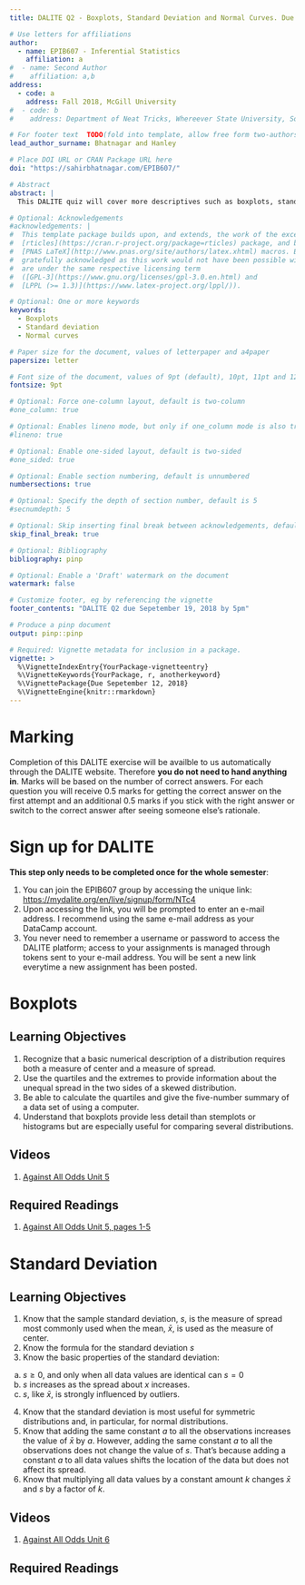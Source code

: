 ```yaml
---
title: DALITE Q2 - Boxplots, Standard Deviation and Normal Curves. Due September 19, 2018.

# Use letters for affiliations
author:
  - name: EPIB607 - Inferential Statistics
    affiliation: a
#  - name: Second Author
#    affiliation: a,b
address:
  - code: a
    address: Fall 2018, McGill University
#  - code: b
#    address: Department of Neat Tricks, Whereever State University, Someplace, MC, 67890

# For footer text  TODO(fold into template, allow free form two-authors)
lead_author_surname: Bhatnagar and Hanley

# Place DOI URL or CRAN Package URL here
doi: "https://sahirbhatnagar.com/EPIB607/"

# Abstract
abstract: |
  This DALITE quiz will cover more descriptives such as boxplots, standard deviation and normal density curves. 

# Optional: Acknowledgements
#acknowledgements: |
#  This template package builds upon, and extends, the work of the excellent
#  [rticles](https://cran.r-project.org/package=rticles) package, and both packages rely on the
#  [PNAS LaTeX](http://www.pnas.org/site/authors/latex.xhtml) macros. Both these sources are
#  gratefully acknowledged as this work would not have been possible without them.  Our extensions
#  are under the same respective licensing term
#  ([GPL-3](https://www.gnu.org/licenses/gpl-3.0.en.html) and
#  [LPPL (>= 1.3)](https://www.latex-project.org/lppl/)).

# Optional: One or more keywords
keywords:
  - Boxplots
  - Standard deviation
  - Normal curves

# Paper size for the document, values of letterpaper and a4paper
papersize: letter

# Font size of the document, values of 9pt (default), 10pt, 11pt and 12pt
fontsize: 9pt

# Optional: Force one-column layout, default is two-column
#one_column: true

# Optional: Enables lineno mode, but only if one_column mode is also true
#lineno: true

# Optional: Enable one-sided layout, default is two-sided
#one_sided: true

# Optional: Enable section numbering, default is unnumbered
numbersections: true

# Optional: Specify the depth of section number, default is 5
#secnumdepth: 5

# Optional: Skip inserting final break between acknowledgements, default is false
skip_final_break: true

# Optional: Bibliography 
bibliography: pinp

# Optional: Enable a 'Draft' watermark on the document
watermark: false

# Customize footer, eg by referencing the vignette
footer_contents: "DALITE Q2 due Sepetember 19, 2018 by 5pm"

# Produce a pinp document
output: pinp::pinp

# Required: Vignette metadata for inclusion in a package.
vignette: >
  %\VignetteIndexEntry{YourPackage-vignetteentry}
  %\VignetteKeywords{YourPackage, r, anotherkeyword}
  %\VignettePackage{Due Sepetember 12, 2018}
  %\VignetteEngine{knitr::rmarkdown}
---
```


# Marking {-}

Completion of this DALITE exercise will be availble to us automatically through the DALITE website. Therefore **you do not need to hand anything in**. Marks will be based on the number of correct answers. For each question you will receive 0.5 marks for getting the correct answer on the first attempt and an additional 0.5 marks if you stick with the right answer or switch to the correct answer after seeing someone else's rationale. 

# Sign up for DALITE 

**This step only needs to be completed once for the whole semester**:  

1. You can join the EPIB607 group by accessing the unique link: [https://mydalite.org/en/live/signup/form/NTc4](https://mydalite.org/en/live/signup/form/NTc4)
2. Upon accessing the link, you will be prompted to enter an e-mail address. I recommend using the same e-mail address as your DataCamp account. 
3. You never need to remember a username or password to access the DALITE platform; access to your assignments is managed through tokens sent to your e-mail address. You will be sent a new link everytime a new assignment has been posted. 

# Boxplots

## Learning Objectives

1. Recognize that a basic numerical description of a distribution requires both a measure of
center and a measure of spread.
2. Use the quartiles and the extremes to provide information about the unequal spread in the
two sides of a skewed distribution.
3. Be able to calculate the quartiles and give the five-number summary of a data set of
using a computer.
4. Understand that boxplots provide less detail than stemplots or histograms but are especially
useful for comparing several distributions.

## Videos

1. [Against All Odds Unit 5](https://www.learner.org/courses/againstallodds/unitpages/unit05.html)  

\vspace*{0.25cm}

## Required Readings

1. [Against All Odds Unit 5, pages 1-5](https://www.learner.org/courses/againstallodds/pdfs/AgainstAllOdds_StudentGuide_Unit03.pdf#page=1)


# Standard Deviation

## Learning Objectives

1. Know that the sample standard deviation, $s$, is the measure of spread most commonly used when the mean, $\bar{x}$, is used as the measure of center.
2. Know the formula for the standard deviation $s$ 
3. Know the basic properties of the standard deviation:
  a) $s \geq 0$, and only when all data values are identical can $s = 0$
  b) $s$ increases as the spread about $x$ increases.
  c) $s$, like $\bar{x}$, is strongly influenced by outliers.
4. Know that the standard deviation is most useful for symmetric distributions and, in
particular, for normal distributions.
5. Know that adding the same constant $a$ to all the observations increases the value of $\bar{x}$ by $a$. However, adding the same constant $a$ to all the observations does not change the value
of $s$. That's because adding a constant $a$ to all data values shifts the location of the data but
does not affect its spread.
6. Know that multiplying all data values by a constant amount $k$ changes $\bar{x}$ and $s$ by
a factor of $k$.

## Videos

1. [Against All Odds Unit 6](https://www.learner.org/courses/againstallodds/unitpages/unit06.html)


## Required Readings

\begin{enumerate}
\item \href{https://www.learner.org/courses/againstallodds/pdfs/AgainstAllOdds_StudentGuide_Unit06.pdf#page=1}{Against All Odds Unit 6, pages 1-8}
\end{enumerate}







<!-- 
We support several options via the YAML header

- Setting a DOI or URL footer, for example for the CRAN package URL,
  which is placed in the bottom-left footer of the title page and even pages;
- Setting a footer label, for example _YourPackage Vignette_ stating
  your package, which is placed in the bottom-right footer on odd
  pages;
- Setting a free-form author field used on the inside footer;
- Optional _Draft_ watermarking;



## References 

Here we differ from PNAS and suggest natbib. References will appear in
author-year form. Use `\citet{}`, `\citep{}`, etc as usual.

We default to the `jss.bst` style. To switch to a different bibliography
style, please use `biblio-style: style` in the YAML header.


## Inline R Code 

The PNAS sample included a fixed PNG image here, but this document prefers
to show the results and embedding of _R_ code. 

```r
library(ggplot2)
ggplot(mtcars, aes(wt, mpg)) +
    geom_point(size=3, aes(colour=factor(cyl))) +
    theme(legend.position="none")
```

Here we use a standard knitr bloc with explicit options for

- figure width and height (`fig.width`, `fig.height`), both set to three inches;
- whether the code is shown (`echo=TRUE`); and
- the caption (`fig.cap`) as shown above.


## Digital Figures 

Markdown, Pandoc and LaTeX support `.eps` and `.pdf` files.

Figures and Tables should be labelled and referenced in the standard way
using the `\label{}` and `\ref{}` commands.

The R examples above show how to insert a column-wide
figure. To insert a figure wider than one column, please use the
`\begin{figure*}...\end{figure*}` environment. 

One (roundabout) way of doing this is to _not_ actually plot a figure, but to
save it in a file as the following segment shows:

```r
library(ggplot2)
p <- ggplot(data = midwest,
            mapping = aes(x = area,
                          fill = state,
                          color = state)) +
    geom_density(alpha = 0.3)
## save to file
suppressMessages(ggsave("densities.pdf", p))
```

This file is then included via standard LaTeX commands.

\begin{figure*}
  \begin{center}
    \includegraphics[width=0.66\textwidth, height=3.5in]{densities} 
  \end{center}
  \caption{Wide ggplot2 figure}\label{fig}
\end{figure*}


## Typeset Code (But Do Not Run It) 

We can also just show code.

```r
xx <- faithful[,"eruptions"]
fit <- density(xx)
plot(fit)
```

This simply used a pandoc bloc started and ended by three backticks,
with `r` as the language choice.  Similarly, _many_ other languages
can be typeset directly simply by relying on pandoc.


## Single column equations 

Authors may use 1- or 2-column equations in their article, according to
their preference.

To allow an equation to span both columns, options are to use the
`\begin{figure*}...\end{figure*}` environment mentioned above for
figures, or to use the `\begin{widetext}...\end{widetext}` environment
as shown in equation \ref{eqn:example} below.

Please note that this option may run into problems with floats and
footnotes, as mentioned in the [cuted package
documentation](http://texdoc.net/pkg/cuted). In the case of problems
with footnotes, it may be possible to correct the situation using
commands `\footnotemark` and `\footnotetext`.

\begin{equation}
  \begin{aligned}
(x+y)^3&=(x+y)(x+y)^2\\
       &=(x+y)(x^2+2xy+y^2) \\
       &=x^3+3x^2y+3xy^3+x^3. 
       \label{eqn:example} 
  \end{aligned}
\end{equation}


pandoc writes all tables using longtable, which fails in 2-column mode

  Species                    CBS     CV     G3
  ----------------------- ------ ------ ------
  1\. Acetaldehyde           0.0    0.0    0.0
  2\. Vinyl alcohol          9.1    9.6   13.5
  3\. Hydroxyethylidene     50.8   51.2   54.0

  : Comparison of the fitted potential energy surfaces and ab initio
  benchmark electronic energy calculations

-->

